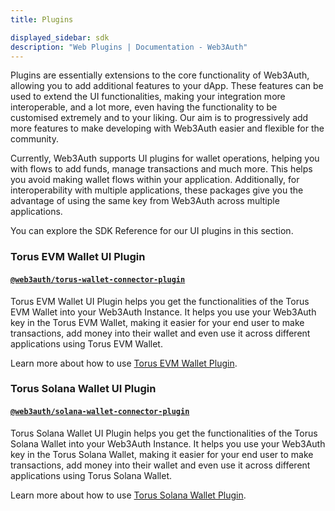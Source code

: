 ```yaml
---
title: Plugins

displayed_sidebar: sdk
description: "Web Plugins | Documentation - Web3Auth"
---
```


Plugins are essentially extensions to the core functionality of Web3Auth, allowing you to add additional features to your dApp. These features can be
used to extend the UI functionalities, making your integration more interoperable, and a lot more, even having the functionality to be customised
extremely and to your liking. Our aim is to progressively add more features to make developing with Web3Auth easier and flexible for the community.

Currently, Web3Auth supports UI plugins for wallet operations, helping you with flows to add funds, manage transactions and much more. This helps you
avoid making wallet flows within your application. Additionally, for interoperability with multiple applications, these packages give you the
advantage of using the same key from Web3Auth across multiple applications.

You can explore the SDK Reference for our UI plugins in this section.

### Torus EVM Wallet UI Plugin

#### [`@web3auth/torus-wallet-connector-plugin`](/sdk/helper-sdks/plugins/evm-wallet)

Torus EVM Wallet UI Plugin helps you get the functionalities of the Torus EVM Wallet into your Web3Auth Instance. It helps you use your Web3Auth key
in the Torus EVM Wallet, making it easier for your end user to make transactions, add money into their wallet and even use it across different
applications using Torus EVM Wallet.

Learn more about how to use [Torus EVM Wallet Plugin](/sdk/helper-sdks/plugins/evm-wallet).

### Torus Solana Wallet UI Plugin

#### [`@web3auth/solana-wallet-connector-plugin`](/sdk/pnp/web/plugins/solana-wallet)

Torus Solana Wallet UI Plugin helps you get the functionalities of the Torus Solana Wallet into your Web3Auth Instance. It helps you use your Web3Auth
key in the Torus Solana Wallet, making it easier for your end user to make transactions, add money into their wallet and even use it across different
applications using Torus Solana Wallet.

Learn more about how to use [Torus Solana Wallet Plugin](/sdk/pnp/web/plugins/solana-wallet).
